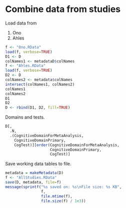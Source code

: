 # Combine data from studies

Load data from

1. Ono
1. Ahles

```r
f <- "Ono.RData"
load(f, verbose=TRUE)
D1 <- D
colNames1 <- metadataD$colNames
f <- "Ahles.RData"
load(f, verbose=TRUE)
D2 <- D
colNames2 <- metadata$colNames
intersect(colNames1, colNames2)
colNames1
colNames2
D1
D2
D <- rbind(D1, D2, fill=TRUE)
```

Domains and tests.

```r
D[,
  .N,
  .(CognitiveDomainForMetaAnalysis,
    CognitiveDomainPrimary,
    CogTest)][order(CognitiveDomainForMetaAnalysis,
                    CognitiveDomainPrimary,
                    CogTest)]
```

Save working data tables to file.

```r
metadata = makeMetadata(D)
f <- "AllStudies.RData"
save(D, metadata, file=f)
message(sprintf("%s saved on: %s\nFile size: %s KB", 
                f,
                file.mtime(f),
                file.size(f) / 1e3))
```
